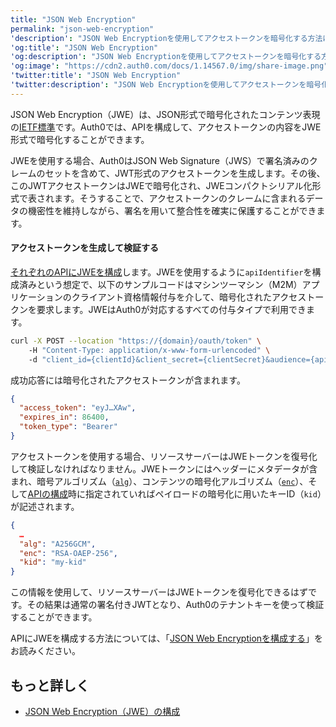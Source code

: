 ```yaml
---
title: "JSON Web Encryption"
permalink: "json-web-encryption"
'description': "JSON Web Encryptionを使用してアクセストークンを暗号化する方法について説明します。"
'og:title': "JSON Web Encryption"
'og:description': "JSON Web Encryptionを使用してアクセストークンを暗号化する方法について説明します。"
'og:image': "https://cdn2.auth0.com/docs/1.14567.0/img/share-image.png"
'twitter:title': "JSON Web Encryption"
'twitter:description': "JSON Web Encryptionを使用してアクセストークンを暗号化する方法について説明します。"
---
```


JSON Web Encryption（JWE）は、JSON形式で暗号化されたコンテンツ表現の[IETF標準](https://datatracker.ietf.org/doc/html/rfc7516)です。Auth0では、APIを構成して、アクセストークンの内容をJWE形式で暗号化することができます。

JWEを使用する場合、Auth0はJSON Web Signature（JWS）で署名済みのクレームのセットを含めて、<Tooltip data-tooltip-id="react-containers-DefinitionTooltip-3" href="/ja-jp/glossary?term=json-web-token" tip="JSON Web Token（JWT）: 二者間のクレームを安全に表現するために使用される標準IDトークン形式（および多くの場合、アクセストークン形式）。" cta="用語集の表示">JWT</Tooltip>形式のアクセストークンを生成します。その後、このJWTアクセストークンはJWEで暗号化され、JWEコンパクトシリアル化形式で表されます。そうすることで、アクセストークンのクレームに含まれるデータの機密性を維持しながら、署名を用いて整合性を確実に保護することができます。

#### アクセストークンを生成して検証する

[それぞれのAPIにJWEを構成](/ja-jp/get-started/apis/configure-json-web-encryption)します。JWEを使用するように`apiIdentifier`を構成済みという想定で、以下のサンプルコードはマシンツーマシン（M2M）アプリケーションのクライアント資格情報付与を介して、暗号化されたアクセストークンを要求します。JWEはAuth0が対応するすべての付与タイプで利用できます。

```bash lines
curl -X POST --location "https://{domain}/oauth/token" \
    -H "Content-Type: application/x-www-form-urlencoded" \
    -d "client_id={clientId}&client_secret={clientSecret}&audience={apiIdentifier}&grant_type=client_credentials"
```

成功応答には暗号化されたアクセストークンが含まれます。

```json lines
{
  "access_token": "eyJ…XAw",
  "expires_in": 86400,
  "token_type": "Bearer"
}
```

アクセストークンを使用する場合、リソースサーバーはJWEトークンを復号化して検証しなければなりません。JWEトークンにはヘッダーにメタデータが含まれ、暗号アルゴリズム（[`alg`](https://datatracker.ietf.org/doc/html/rfc7516#section-4.1.1)）、コンテンツの暗号化アルゴリズム（[`enc`](https://datatracker.ietf.org/doc/html/rfc7516#section-4.1.2)）、そして[APIの構成](/ja-jp/get-started/apis/configure-json-web-encryption)時に指定されていればペイロードの暗号化に用いたキーID（`kid`）が記述されます。

```json lines
{
  …
  "alg": "A256GCM",
  "enc": "RSA-OAEP-256",
  "kid": "my-kid"
}
```

この情報を使用して、リソースサーバーはJWEトークンを復号化できるはずです。その結果は通常の署名付きJWTとなり、Auth0のテナントキーを使って検証することができます。

APIにJWEを構成する方法については、「[JSON Web Encryptionを構成する](/ja-jp/get-started/apis/configure-json-web-encryption)」をお読みください。

## もっと詳しく

* [JSON Web Encryption（JWE）の構成](/ja-jp/get-started/apis/configure-json-web-encryption)